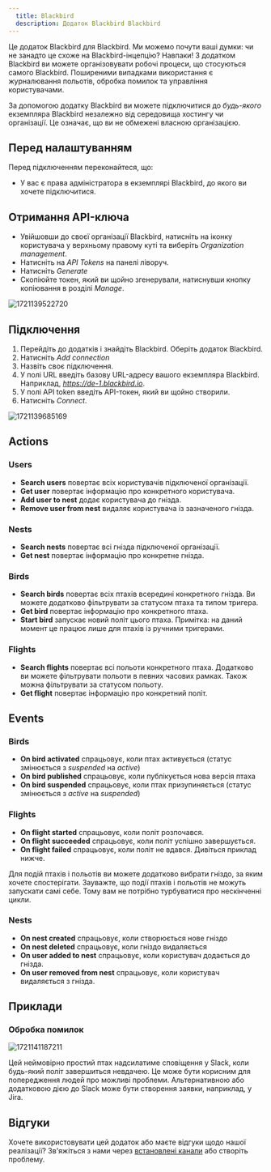 ```yaml
---
  title: Blackbird
  description: Додаток Blackbird Blackbird
---
```


<LinkCard title="Переглянути на Github" target="_blank" href="https://github.com/bb-io/Blackbird" icon="github" />

Це додаток Blackbird для Blackbird. Ми можемо почути ваші думки: чи не занадто це схоже на Blackbird-інцепцію? Навпаки! З додатком Blackbird ви можете організовувати робочі процеси, що стосуються самого Blackbird. Поширеними випадками використання є журналювання польотів, обробка помилок та управління користувачами.

За допомогою додатку Blackbird ви можете підключитися до _будь-якого_ екземпляра Blackbird незалежно від середовища хостингу чи організації. Це означає, що ви не обмежені власною організацією.

## Перед налаштуванням

Перед підключенням переконайтеся, що:

- У вас є права адміністратора в екземплярі Blackbird, до якого ви хочете підключитися.

## Отримання API-ключа

- Увійшовши до своєї організації Blackbird, натисніть на іконку користувача у верхньому правому куті та виберіть _Organization management_.
- Натисніть на _API Tokens_ на панелі ліворуч.
- Натисніть _Generate_
- Скопіюйте токен, який ви щойно згенерували, натиснувши кнопку копіювання в розділі _Manage_.

![1721139522720](https://raw.githubusercontent.com/bb-io/Blackbird/main/image/README/1721139522720.png)

## Підключення

1. Перейдіть до додатків і знайдіть Blackbird. Оберіть додаток Blackbird.
2. Натисніть _Add connection_
3. Назвіть своє підключення.
4. У полі URL введіть базову URL-адресу вашого екземпляра Blackbird. Наприклад, _https://de-1.blackbird.io_.
5. У полі API token введіть API-токен, який ви щойно створили.
6. Натисніть _Connect_.

![1721139685169](https://raw.githubusercontent.com/bb-io/Blackbird/main/image/README/1721139685169.png)

## Actions

### Users
- **Search users** повертає всіх користувачів підключеної організації.
- **Get user** повертає інформацію про конкретного користувача.
- **Add user to nest** додає користувача до гнізда.
- **Remove user from nest** видаляє користувача із зазначеного гнізда.

### Nests
- **Search nests** повертає всі гнізда підключеної організації.
- **Get nest** повертає інформацію про конкретне гнізда.

### Birds
- **Search birds** повертає всіх птахів всередині конкретного гнізда. Ви можете додатково фільтрувати за статусом птаха та типом тригера.
- **Get bird** повертає інформацію про конкретного птаха.
- **Start bird** запускає новий політ цього птаха. Примітка: на даний момент це працює лише для птахів із ручними тригерами.

### Flights
- **Search flights** повертає всі польоти конкретного птаха. Додатково ви можете фільтрувати польоти в певних часових рамках. Також можна фільтрувати за статусом польоту.
- **Get flight** повертає інформацію про конкретний політ.

## Events

### Birds
- **On bird activated** спрацьовує, коли птах активується (статус змінюється з _suspended_ на _active_)
- **On bird published** спрацьовує, коли публікується нова версія птаха
- **On bird suspended** спрацьовує, коли птах призупиняється (статус змінюється з _active_ на _suspended_)

### Flights
- **On flight started** спрацьовує, коли політ розпочався.
- **On flight succeeded** спрацьовує, коли політ успішно завершується.
- **On flight failed** спрацьовує, коли політ не вдався. Дивіться приклад нижче.

Для подій птахів і польотів ви можете додатково вибрати гніздо, за яким хочете спостерігати. Зауважте, що події птахів і польотів не можуть запускати самі себе. Тому вам не потрібно турбуватися про нескінченні цикли.

### Nests
- **On nest created** спрацьовує, коли створюється нове гніздо
- **On nest deleted** спрацьовує, коли гніздо видаляється
- **On user added to nest** спрацьовує, коли користувач додається до гнізда.
- **On user removed from nest** спрацьовує, коли користувач видаляється з гнізда.

## Приклади

### Обробка помилок
![1721141187211](https://raw.githubusercontent.com/bb-io/Blackbird/main/image/README/1721141187211.png)

Цей неймовірно простий птах надсилатиме сповіщення у Slack, коли будь-який політ завершиться невдачею. Це може бути корисним для попередження людей про можливі проблеми. Альтернативною або додатковою дією до Slack може бути створення заявки, наприклад, у Jira.

## Відгуки

Хочете використовувати цей додаток або маєте відгуки щодо нашої реалізації? Зв'яжіться з нами через [встановлені канали](https://www.blackbird.io/) або створіть проблему.